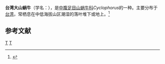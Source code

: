 {{Speciesbox
| taxon = Cyclophorus formosensis
| binomial_authority = Nevill, 1882
}}
'''台湾大山蜗牛'''（学名：''{{lang|la|Cyclophorus formosensis}}''），是[[中腹足目|中腹足目]][[山蜗牛科|山蜗牛科]]''Cyclophorus''的一种。主要分布于[[台湾|台湾]]，常栖息在中低海拔山区潮湿的落叶堆下或地上。<ref>{{cite web|url=http://shell.sinica.edu.tw/chinese/shellbase_detail.php?science_no=235|title=国际贝库：台湾大山蜗牛|publisher=台湾贝类资料库|accessdate=2009-08-11|archive-date=2016-03-04|archive-url=https://web.archive.org/web/20160304125830/http://shell.sinica.edu.tw/chinese/shellbase_detail.php?science_no=235|dead-url=no}}</ref>

== 参考文献 ==
{{reflist}}
{{taxonbar}}
[[Category:_1882年描述的动物|T]]
[[Category:環口螺科|T]]